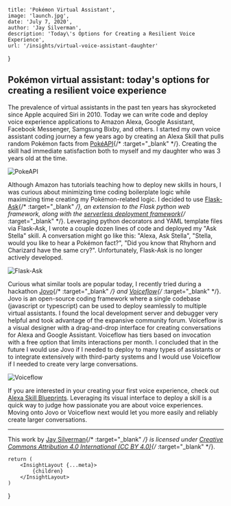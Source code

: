 
    title: 'Pokémon Virtual Assistant',
    image: 'launch.jpg',
    date: 'July 7, 2020',
    author: 'Jay Silverman',
    description: 'Today\'s Options for Creating a Resilient Voice Experience',
    url: '/insights/virtual-voice-assistant-daughter'
}

## Pokémon virtual assistant: today's options for creating a resilient voice experience  

The prevalence of virtual assistants in the past ten years has skyrocketed since Apple acquired Siri in 2010. Today we can write code and deploy voice experience applications to Amazon Alexa, Google Assistant, Facebook Messenger, Samgsung Bixby, and others. I started my own voice assistant coding journey a few years ago by creating an Alexa Skill that pulls random Pokémon facts from [PokéAPI](https://pokeapi.co/){/* :target="_blank" */}. Creating the skill had immediate satisfaction both to myself and my daughter who was 3 years old at the time. 

![PokeAPI](/assets/insights/2020-07-07-virtual-voice-assistant-daughter/pokeapi.png)
 
Although Amazon has tutorials teaching how to deploy new skills in hours, I was curious about minimizing time coding boilerplate logic while maximizing time creating my Pokémon-related logic. I decided to use [Flask-Ask](https://github.com/johnwheeler/flask-ask){/* :target="_blank" */}, an extension to the Flask python web framework, along with the [serverless deployment framework](https://www.serverless.com/){/* :target="_blank" */}. Leveraging python decorators and YAML template files via Flask-Ask, I wrote a couple dozen lines of code and deployed my "Ask Stella" skill. A conversation might go like this: "Alexa, Ask Stella", "Stella, would you like to hear a Pokémon fact?", "Did you know that Rhyhorn and Charizard have the same cry?". Unfortunately, Flask-Ask is no longer actively developed.  

![Flask-Ask](/assets/insights/2020-07-07-virtual-voice-assistant-daughter/flask-ask.png)
 
Curious what similar tools are popular today, I recently tried during a hackathon [Jovo](https://www.jovo.tech/){/* :target="_blank" */} and [Voiceflow](https://www.voiceflow.com/){/* :target="_blank" */}. Jovo is an open-source coding framework where a single codebase (javascript or typescript) can be used to deploy seamlessly to multiple virtual assistants. I found the local development server and debugger very helpful and took advantage of the expansive community forum. Voiceflow is a visual designer with a drag-and-drop interface for creating conversations for Alexa and Google Assistant. Voiceflow has tiers based on invocation with a free option that limits interactions per month. I concluded that in the future I would use Jovo if I needed to deploy to many types of assistants or to integrate extensively with third-party systems and I would use Voiceflow if I needed to create very large conversations. 

![Voiceflow](/assets/insights/2020-07-07-virtual-voice-assistant-daughter/voiceflow.png)

If you are interested in your creating your first voice experience, check out [Alexa Skill Blueprints](https://blueprints.amazon.com/). Leveraging its visual interface to deploy a skill is a quick way to judge how passionate you are about voice experiences. Moving onto Jovo or Voiceflow next would let you more easily and reliably create larger conversations. 

***

This work by [Jay Silverman](https://jaysilverman.net){/* :target="_blank" */} is licensed under [Creative Commons Attribution 4.0 International (CC BY 4.0)](https://creativecommons.org/licenses/by/4.0/){/* :target="_blank" */}.

    return (
        <InsightLayout {...meta}>
            {children}
        </InsightLayout>
    )
}
